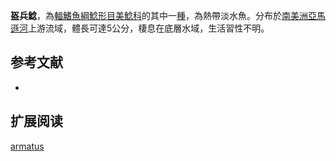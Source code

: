 {{Speciesbox
| name = 盔兵鯰
| image =  
| image_width = 250px
| image_caption = 
| status = NE
| status_system = IUCN3.1
| genus = Corydoras
| species = armatus
| authority = [[Günther|Günther]], 1868
| synonyms = *''Callichthys armatus'',Günther, 1868
}}

'''盔兵鯰'''，為[[輻鰭魚綱|輻鰭魚綱]][[鯰形目|鯰形目]][[美鯰科|美鯰科]]的其中一[[種|種]]，為熱帶淡水魚。分布於[[南美洲|南美洲]][[亞馬遜河|亞馬遜河]]上游流域，體長可達5公分，棲息在底層水域，生活習性不明。

==参考文献==
*{{FishBase_species|genus=Corydoras|species=armatus|year=2014|month=11}}

== 扩展阅读 ==
{{refbegin}}
{{wikispecies-inline|Corydoras armatus|盔兵鯰}}
{{refend}}
{{Taxonbar|from=Q5487540}}

[[Category:兵鯰屬|armatus]]
{{animal-stub}}